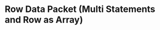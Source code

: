 
# Row Data Packet (Multi Statements and Row as Array)

<Tabs>
  <TabItem value='index.ts' default>
    <ExternalCodeEmbed
      url='/examples/typescript/row-data-packet-row-as-array-multi-statements.ts'
      language='ts'
    />
  </TabItem>
</Tabs>
